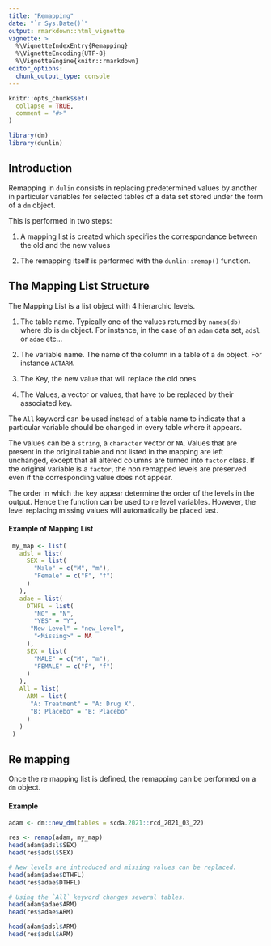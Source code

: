 ```yaml
---
title: "Remapping"
date: "`r Sys.Date()`"
output: rmarkdown::html_vignette
vignette: >
  %\VignetteIndexEntry{Remapping}
  %\VignetteEncoding{UTF-8}
  %\VignetteEngine{knitr::rmarkdown}
editor_options: 
  chunk_output_type: console
---
```


```r
knitr::opts_chunk$set(
  collapse = TRUE,
  comment = "#>"
)

library(dm)
library(dunlin)

```

## Introduction

Remapping in `dulin` consists in replacing predetermined values by another in particular variables for selected tables of a data set stored under the form of a `dm` object. 

This is performed in two steps: 

1. A mapping list is created which specifies the correspondance between the old and the new values

2. The remapping itself is performed with the `dunlin::remap()` function.

## The Mapping List Structure

The Mapping List is a list object with 4 hierarchic levels. 

1. The table name. Typically one of the values returned by `names(db)` where db is `dm` object. For instance, in the case of an `adam` data set, `adsl` or `adae` etc...

2. The variable name. The name of the column in a table of a `dm` object. For instance `ACTARM`.

3. The Key, the new value that will replace the old ones

4. The Values, a vector or values, that have to be replaced by their associated key.
 
The `All` keyword can be used instead of a table name to indicate that a particular variable should be changed in every
table where it appears.
 
The values can be a `string`, a `character` vector or `NA`. Values that are present in the original table and not listed
in the mapping are left unchanged, except that all altered columns are turned into `factor` class. If the original
variable is a `factor`, the non remapped levels are preserved even if the corresponding value does not appear.

The order in which the key appear determine the order of the levels in the output. Hence the function can be used to re
level variables. However, the level replacing missing values will automatically be placed last.
 
#### Example of Mapping List

```r

 my_map <- list(
   adsl = list(
     SEX = list(
       "Male" = c("M", "m"),
       "Female" = c("F", "f")
     )
   ),
   adae = list(
     DTHFL = list(
       "NO" = "N",
       "YES" = "Y",
      "New Level" = "new_level",
       "<Missing>" = NA
     ),
     SEX = list(
       "MALE" = c("M", "m"),
       "FEMALE" = c("F", "f")
     )
   ),
   All = list(
     ARM = list(
      "A: Treatment" = "A: Drug X",
      "B: Placebo" = "B: Placebo"
     )
   )
 )

```
 

## Re mapping
 
Once the re mapping list is defined, the remapping can be performed on a `dm` object.

#### Example

```r

adam <- dm::new_dm(tables = scda.2021::rcd_2021_03_22)

res <- remap(adam, my_map)
head(adam$adsl$SEX)
head(res$adsl$SEX)

# New levels are introduced and missing values can be replaced.
head(adam$adae$DTHFL)
head(res$adae$DTHFL)

# Using the `All` keyword changes several tables.
head(adam$adae$ARM)
head(res$adae$ARM)

head(adam$adsl$ARM)
head(res$adsl$ARM)


```
